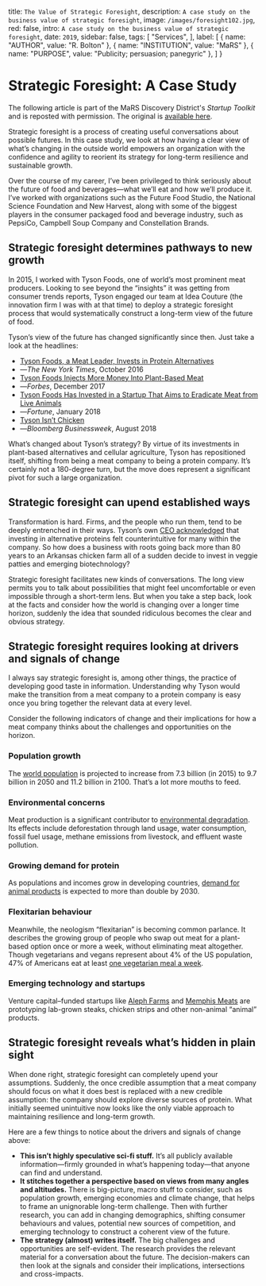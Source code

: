 
  title: `The Value of Strategic Foresight`,
  description: `A case study on the business value of strategic foresight`,
  image: `/images/foresight102.jpg`,
  red: false,
  intro: `A case study on the business value of strategic foresight`,
  date: `2019`,
  sidebar: false,
  tags: [
    "Services",
  ],
  label: [
    {
      name: "AUTHOR",
      value: "R. Bolton"
    },
    {
      name: "INSTITUTION",
      value: "MaRS"
    },
    {
      name: "PURPOSE",
      value: "Publicity; persuasion; panegyric"
    },
  ]
}


# Strategic Foresight: A Case Study
The following article is part of the MaRS Discovery District's _Startup Toolkit_ and is reposted with permission. The original is [available here](https://learn.marsdd.com/article/strategic-foresight-a-case-study/).

<Label meta={meta} />

Strategic foresight is a process of creating useful conversations about possible futures. In this case study, we look at how having a clear view of what’s changing in the outside world empowers an organization with the confidence and agility to reorient its strategy for long-term resilience and sustainable growth.

Over the course of my career, I’ve been privileged to think seriously about the future of food and beverages—what we’ll eat and how we’ll produce it. I’ve worked with organizations such as the Future Food Studio, the National Science Foundation and New Harvest, along with some of the biggest players in the consumer packaged food and beverage industry, such as PepsiCo, Campbell Soup Company and Constellation Brands.

## Strategic foresight determines pathways to new growth

In 2015, I worked with Tyson Foods, one of world’s most prominent meat producers. Looking to see beyond the “insights” it was getting from consumer trends reports, Tyson engaged our team at Idea Couture (the innovation firm I was with at that time) to deploy a strategic foresight process that would systematically construct a long-term view of the future of food.

Tyson’s view of the future has changed significantly since then. Just take a look at the headlines:

* [Tyson Foods, a Meat Leader, Invests in Protein Alternatives](https://www.nytimes.com/2016/10/11/business/tyson-foods-a-meat-leader-invests-in-protein-alternatives.html)
* —_The New York Times_, October 2016
* [Tyson Foods Injects More Money Into Plant-Based Meat](https://www.forbes.com/sites/michaelpellmanrowland/2017/12/10/tyson-foods-plant-based-meat/#36984e947efat)
* —_Forbes_, December 2017
* [Tyson Foods Has Invested in a Startup That Aims to Eradicate Meat from Live Animals](http://fortune.com/2018/01/29/tyson-memphis-meats-investment/)
* —_Fortune_, January 2018
* [Tyson Isn’t Chicken](https://www.bloomberg.com/news/features/2018-08-15/tyson-s-quest-to-be-your-one-stop-protein-shop)
* —_Bloomberg Businessweek_, August 2018

What’s changed about Tyson’s strategy? By virtue of its investments in plant-based alternatives and cellular agriculture, Tyson has repositioned itself, shifting from being a meat company to being a protein company. It’s certainly not a 180-degree turn, but the move does represent a significant pivot for such a large organization.

## Strategic foresight can upend established ways

Transformation is hard. Firms, and the people who run them, tend to be deeply entrenched in their ways. Tyson’s own [CEO acknowledged](https://www.tysonfoods.com/the-feed-blog/why-we-are-investing-alternative-proteins) that investing in alternative proteins felt counterintuitive for many within the company. So how does a business with roots going back more than 80 years to an Arkansas chicken farm all of a sudden decide to invest in veggie patties and emerging biotechnology?

Strategic foresight facilitates new kinds of conversations. The long view permits you to talk about possibilities that might feel uncomfortable or even impossible through a short-term lens. But when you take a step back, look at the facts and consider how the world is changing over a longer time horizon, suddenly the idea that sounded ridiculous becomes the clear and obvious strategy.

## Strategic foresight requires looking at drivers and signals of change

I always say strategic foresight is, among other things, the practice of developing good taste in information. Understanding why Tyson would make the transition from a meat company to a protein company is easy once you bring together the relevant data at every level.

Consider the following indicators of change and their implications for how a meat company thinks about the challenges and opportunities on the horizon.

### Population growth
The [world population](https://www.un.org/en/development/desa/news/population/2015-report.html) is projected to increase from 7.3 billion (in 2015) to 9.7 billion in 2050 and 11.2 billion in 2100. That’s a lot more mouths to feed.

### Environmental concerns
Meat production is a significant contributor to [environmental degradation](https://www.theguardian.com/environment/2018/oct/10/huge-reduction-in-meat-eating-essential-to-avoid-climate-breakdown). Its effects include deforestation through land usage, water consumption, fossil fuel usage, methane emissions from livestock, and effluent waste pollution.

### Growing demand for protein
As populations and incomes grow in developing countries, [demand for animal products](http://www.fao.org/3/y4252e/y4252e07.htm) is expected to more than double by 2030.

### Flexitarian behaviour
Meanwhile, the neologism “flexitarian” is becoming common parlance. It describes the growing group of people who swap out meat for a plant-based option once or more a week, without eliminating meat altogether. Though vegetarians and vegans represent about 4% of the US population, 47% of Americans eat at least [one vegetarian meal a week](https://www.vrg.org/blog/2012/05/18/how-often-do-americans-eat-vegetarian-meals-and-how-many-adults-in-the-u-s-are-vegetarian/).

### Emerging technology and startups
Venture capital–funded startups like [Aleph Farms](https://www.aleph-farms.com/) and [Memphis Meats](https://www.upsidefoods.com/) are prototyping lab-grown steaks, chicken strips and other non-animal “animal” products.

## Strategic foresight reveals what’s hidden in plain sight
When done right, strategic foresight can completely upend your assumptions. Suddenly, the once credible assumption that a meat company should focus on what it does best is replaced with a new credible assumption: the company should explore diverse sources of protein. What initially seemed unintuitive now looks like the only viable approach to maintaining resilience and long-term growth.

Here are a few things to notice about the drivers and signals of change above:

* **This isn’t highly speculative sci-fi stuff.** It’s all publicly available information—firmly grounded in what’s happening today—that anyone can find and understand.
* **It stitches together a perspective based on views from many angles and altitudes.** There is big-picture, macro stuff to consider, such as population growth, emerging economies and climate change, that helps to frame an unignorable long-term challenge. Then with further research, you can add in changing demographics, shifting consumer behaviours and values, potential new sources of competition, and emerging technology to construct a coherent view of the future.
* **The strategy (almost) writes itself.** The big challenges and opportunities are self-evident. The research provides the relevant material for a conversation about the future. The decision-makers can then look at the signals and consider their implications, intersections and cross-impacts.


